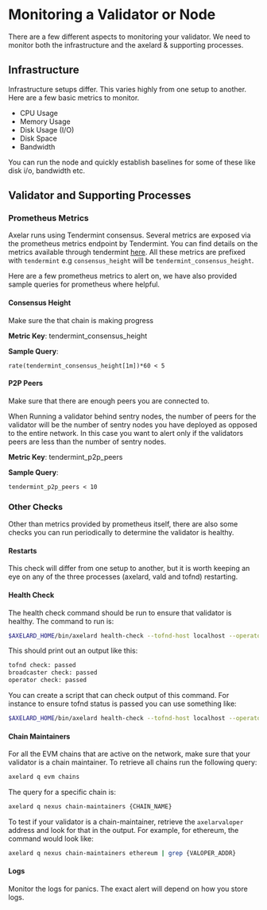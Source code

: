 
# Monitoring a Validator or Node

There are a few different aspects to monitoring your validator. We need to monitor both the infrastructure and the axelard & supporting processes.

## Infrastructure

Infrastructure setups differ. This varies highly from one setup to another. Here are a few basic metrics to monitor.

- CPU Usage
- Memory Usage
- Disk Usage (I/O)
- Disk Space
- Bandwidth

You can run the node and quickly establish baselines for some of these like disk i/o, bandwidth etc.

## Validator and Supporting Processes

### Prometheus Metrics

Axelar runs using Tendermint consensus. Several metrics are exposed via the prometheus metrics endpoint by Tendermint. You can find details on the metrics available through tendermint [here](https://docs.tendermint.com/v0.34/tendermint-core/metrics.html). All these metrics are prefixed with `tendermint` e.g `consensus_height` will be `tendermint_consensus_height`.

Here are a few prometheus metrics to alert on, we have also provided sample queries for prometheus where helpful.

#### Consensus Height

Make sure the that chain is making progress

**Metric Key**: tendermint_consensus_height

**Sample Query**:

```
rate(tendermint_consensus_height[1m])*60 < 5
```

#### P2P Peers

Make sure that there are enough peers you are connected to.

<Callout type="warning" emoji="⚠️">
  When Running a validator behind sentry nodes, the number of peers for the
  validator will be the number of sentry nodes you have deployed as opposed to
  the entire network. In this case you want to alert only if the validators
  peers are less than the number of sentry nodes.
</Callout>

**Metric Key**: tendermint_p2p_peers

**Sample Query**:

```
tendermint_p2p_peers < 10
```

### Other Checks

Other than metrics provided by prometheus itself, there are also some checks you can run periodically to determine the validator is healthy.

#### Restarts

This check will differ from one setup to another, but it is worth keeping an eye on any of the three processes (axelard, vald and tofnd) restarting.

#### Health Check

The health check command should be run to ensure that validator is healthy. The command to run is:

```sh
$AXELARD_HOME/bin/axelard health-check --tofnd-host localhost --operator-addr {VALOPER_ADDR}
```

This should print out an output like this:

```sh
tofnd check: passed
broadcaster check: passed
operator check: passed
```

You can create a script that can check output of this command. For instance to ensure tofnd status is passed you can use something like:

```sh
$AXELARD_HOME/bin/axelard health-check --tofnd-host localhost --operator-addr {VALOPER_ADDR} | grep tofnd | awk -F: '{print $2}' | tr -d ' '
```

#### Chain Maintainers

For all the EVM chains that are active on the network, make sure that your validator is a chain maintainer. To retrieve all chains run the following query:

```sh
axelard q evm chains
```

The query for a specific chain is:

```sh
axelard q nexus chain-maintainers {CHAIN_NAME}
```

To test if your validator is a chain-maintainer, retrieve the `axelarvaloper` address and look for that in the output. For example, for ethereum, the command would look like:

```sh
axelard q nexus chain-maintainers ethereum | grep {VALOPER_ADDR}
```

#### Logs

Monitor the logs for panics. The exact alert will depend on how you store logs.
